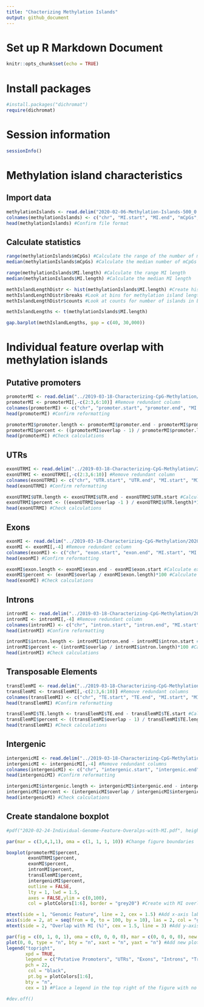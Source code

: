 ```yaml
---
title: "Chacterizing Methylation Islands"
output: github_document
---
```


# Set up R Markdown Document

```r
knitr::opts_chunk$set(echo = TRUE)
```

# Install packages

```r
#install.packages("dichromat")
require(dichromat)
```

# Session information

```r
sessionInfo()
```

# Methylation island characteristics

## Import data

```r
methylationIslands <- read.delim("2020-02-06-Methylation-Islands-500_0.02_25-filtered.tab", header = FALSE) #Import methylation island list
colnames(methylationIslands) <- c("chr", "MI.start", "MI.end", "mCpGs", "MI.length") #Add column names
head(methylationIslands) #Confirm file format
```

## Calculate statistics

```r
range(methylationIslands$mCpGs) #Calculate the range of the number of mCpGs
median(methylationIslands$mCpGs) #Calculate the median number of mCpGs in an island
```

```r
range(methylationIslands$MI.length) #Calculate the range MI length
median(methylationIslands$MI.length) #Calculate the median MI length
```

```r
methIslandLengthDistr <- hist(methylationIslands$MI.length) #Create histogram and save output to characterize length distribution
methIslandLengthDistr$breaks #Look at bins for methylation island length
methIslandLengthDistr$counts #Look at counts for number of islands in bins
```

```r
methIslandLengths <- t(methylationIslands$MI.length)
```

```r
gap.barplot(methIslandLengths, gap = c(40, 30,000))
```

# Individual feature overlap with methylation islands

## Putative promoters

```r
promoterMI <- read.delim("../2019-03-18-Characterizing-CpG-Methylation/2020-02-06-exonUTR-MI.txt", header = FALSE) #Import overlaps
promoterMI <- promoterMI[,-c(2:3,6:10)] #Remove redundant column
colnames(promoterMI) <- c("chr", "promoter.start", "promoter.end", "MI.start", "MI.end", "overlap") #Add column names
head(promoterMI) #Confirm reformatting
```

```r
promoterMI$promoter.length <- promoterMI$promoter.end - promoterMI$promoter.start #Calculate promoter length
promoterMI$percent <- ((promoterMI$overlap - 1) / promoterMI$promoter.length)*100 #Calculate percent overlap of individual promoters with MI
head(promoterMI) #Check calculations
```

## UTRs

```r
exonUTRMI <- read.delim("../2019-03-18-Characterizing-CpG-Methylation/2020-02-06-exonUTR-MI.txt", header = FALSE) #Import overlaps
exonUTRMI <- exonUTRMI[,-c(2:3,6:10)] #Remove redundant column
colnames(exonUTRMI) <- c("chr", "UTR.start", "UTR.end", "MI.start", "MI.end", "overlap") #Add column names
head(exonUTRMI) #Confirm reformatting
```

```r
exonUTRMI$UTR.length <- exonUTRMI$UTR.end - exonUTRMI$UTR.start #Calculate UTR length
exonUTRMI$percent <- ((exonUTRMI$overlap -1 ) / exonUTRMI$UTR.length)*100 #Calculate percent overlap of individual UTR with MI
head(exonUTRMI) #Check calculations
```

## Exons

```r
exonMI <- read.delim("../2019-03-18-Characterizing-CpG-Methylation/2020-02-06-Exons-MI.txt", header = FALSE) #Import overlaps
exonMI <- exonMI[,-4] #Remove redundant column
colnames(exonMI) <- c("chr", "exon.start", "exon.end", "MI.start", "MI.end", "overlap") #Add column names
head(exonMI) #Confirm reformatting
```

```r
exonMI$exon.length <- exonMI$exon.end - exonMI$exon.start #Calculate exon length
exonMI$percent <- (exonMI$overlap / exonMI$exon.length)*100 #Calculate percent overlap of individual exons with MI
head(exonMI) #Check calculations
```

## Introns

```r
intronMI <- read.delim("../2019-03-18-Characterizing-CpG-Methylation/2020-02-06-Introns-MI.txt", header = FALSE) #Import overlaps
intronMI <- intronMI[,-4] #Remove redundant column
colnames(intronMI) <- c("chr", "intron.start", "intron.end", "MI.start", "MI.end", "overlap") #Add column names
head(intronMI) #Confirm reformatting
```

```r
intronMI$intron.length <- intronMI$intron.end - intronMI$intron.start #Calculate intron length
intronMI$percent <- (intronMI$overlap / intronMI$intron.length)*100 #Calculate percent overlap with individual introns
head(intronMI) #Check calculations
```

## Transposable Elements

```r
transElemMI <- read.delim("../2019-03-18-Characterizing-CpG-Methylation/2020-02-06-TEall-MI.txt", header = FALSE) #Import overlaps
transElemMI <- transElemMI[,-c(2:3,6:10)] #Remove redundant columns
colnames(transElemMI) <- c("chr", "TE.start", "TE.end", "MI.start", "MI.end", "overlap") #Add column names
head(transElemMI) #Confirm reformatting
```

```r
transElemMI$TE.length <- transElemMI$TE.end - transElemMI$TE.start #Calculate TE length
transElemMI$percent <- ((transElemMI$overlap - 1) / transElemMI$TE.length)*100 #Calculate percent overlap with individual TE
head(transElemMI) #Check calculations
```

## Intergenic

```r
intergenicMI <- read.delim("../2019-03-18-Characterizing-CpG-Methylation/2020-02-06-intergenic-MI.txt", header = FALSE) #Import overlaps
intergenicMI <- intergenicMI[,-4] #Remove redundant columns
colnames(intergenicMI) <- c("chr", "intergenic.start", "intergenic.end", "MI.start", "MI.end", "overlap") #Add column names
head(intergenicMI) #Confirm reformatting
```

```r
intergenicMI$intergenic.length <- intergenicMI$intergenic.end - intergenicMI$intergenic.start #Calculate intergenic region length
intergenicMI$percent <- (intergenicMI$overlap / intergenicMI$intergenic.length) * 100 #Calculate percent overlap with individual intergenic regions
head(intergenicMI) #Check calculations
```

## Create standalone boxplot

```r
#pdf("2020-02-24-Individual-Genome-Feature-Overalps-with-MI.pdf", height = 8.5, width = 11)

par(mar = c(3,4,1,1), oma = c(1, 1, 1, 10)) #Change figure boundaries

boxplot(promoterMI$percent, 
        exonUTRMI$percent, 
        exonMI$percent, 
        intronMI$percent, 
        transElemMI$percent, 
        intergenicMI$percent, 
        outline = FALSE, 
        lty = 1, lwd = 1.5,
        axes = FALSE,ylim = c(0,100),
        col = plotColors[1:6], border = "grey20") #Create with MI overlap data that are colored according to plotColors. Do not plot outlier information (outline = FALSE). Do not use dashed lines (lty = 1), increase line thickness (lwd = 1.5), and change border color (border).

mtext(side = 1, "Genomic Feature", line = 2, cex = 1.5) #Add x-axis label
axis(side = 2, at = seq(from = 0, to = 100, by = 10), las = 2, col = "grey80", cex = 1.2) #Add y-axis
mtext(side = 2, "Overlap with MI (%)", cex = 1.5, line = 3) #Add y-axis label

par(fig = c(0, 1, 0, 1), oma = c(0, 0, 0, 0), mar = c(0, 0, 0, 0), new = TRUE) #Create new plot
plot(0, 0, type = "n", bty = "n", xaxt = "n", yaxt = "n") #Add new plot on top of current plot
legend("topright",
       xpd = TRUE,
       legend = c("Putative Promoters", "UTRs", "Exons", "Introns", "Transposable Elements", "Intergenic"),
       pch = 22, 
        col = "black", 
        pt.bg = plotColors[1:6],
       bty = "n",
       cex = 1) #Place a legend in the top right of the figure with no box. pch = 22 has a background and outline. col changes the outline, pt.bg changes the point fill

#dev.off()
```


